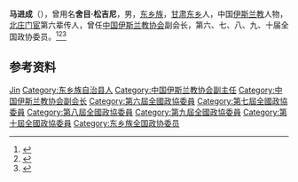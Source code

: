 '''马进成'''（{{bd|1925年||2009年|10月5日}}），曾用名'''舍目·松吉尼'''，男，[[东乡族|东乡族]]，[[甘肃|甘肃]][[东乡族自治县|东乡]]人，中国[[伊斯兰教|伊斯兰教]]人物，[[北庄门宦|北庄门宦]]第六辈传人，曾任[[中国伊斯兰教协会|中国伊斯兰教协会]]副会长，第六、七、八、九、十届全国政协委员。<ref>{{Cite book|title=历届全国政协委员人名辞典|author=|publisher=中国国际广播出版社|year=1996|isbn=9787507813746|location=北京|pages=286}}</ref><ref>{{Cite book|title=中华人民共和国职官志|author=何虎生, 李耀东, 向常福主编|publisher=中国社会出版社|year=2003|isbn=9787800883934|location=北京|pages=}}</ref><ref>{{Cite web|title=原中国伊协副会长马进成老人家逝世|url=http://lx.gansudaily.com.cn/system/2009/10/12/011300632.shtml|accessdate=2020-12-05|work=民族日报}}</ref>

== 参考资料 ==
{{reflist}}

{{Navboxes
| title  = 马进成在[[中国伊斯兰教协会|中国伊斯兰教协会]]的职务
| list1  =
{{中国伊斯兰教协会第四届委员会}}
{{中国伊斯兰教协会第五届委员会}}
{{中国伊斯兰教协会第六届委员会}}
{{中国伊斯兰教协会第七届委员会}}
}}

{{中华人民共和国政治人物小作品}}
{{Authority control}}
{{DEFAULTSORT:Ma马}}
[[Category:马姓|Jin]]
[[Category:东乡族自治县人|Category:东乡族自治县人]]
[[Category:中国伊斯兰教协会副主任|Category:中国伊斯兰教协会副主任]]
[[Category:中国伊斯兰教协会副会长|Category:中国伊斯兰教协会副会长]]
[[Category:第六屆全國政協委員|Category:第六屆全國政協委員]]
[[Category:第七屆全國政協委員|Category:第七屆全國政協委員]]
[[Category:第八屆全國政協委員|Category:第八屆全國政協委員]]
[[Category:第九屆全國政協委員|Category:第九屆全國政協委員]]
[[Category:第十屆全國政協委員|Category:第十屆全國政協委員]]
[[Category:东乡族全国政协委员|Category:东乡族全国政协委员]]